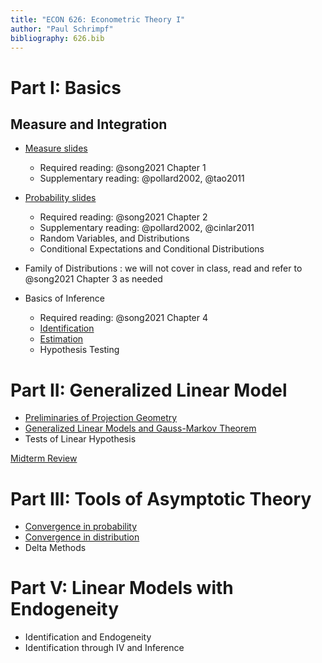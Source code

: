 ```yaml
---
title: "ECON 626: Econometric Theory I"
author: "Paul Schrimpf"
bibliography: 626.bib
---
```


# Part I: Basics

## Measure and Integration


- [Measure slides](measure/measure.qmd)

   - Required reading: @song2021  Chapter 1
   - Supplementary reading: @pollard2002, @tao2011


-  [Probability slides](probability/probability.qmd)

   - Required reading: @song2021  Chapter 2
   - Supplementary reading: @pollard2002, @cinlar2011
   - Random Variables, and Distributions
   - Conditional Expectations and Conditional Distributions

- Family of Distributions : we will not cover in class, read and refer to @song2021 Chapter 3 as needed

- Basics of Inference

   - Required reading: @song2021 Chapter 4
   - [Identification](identification/identification.qmd)
   - [Estimation](estimation/estimation.qmd)
   - Hypothesis Testing

# Part II: Generalized Linear Model

- [Preliminaries of Projection Geometry](projection/projection.qmd)
- [Generalized Linear Models and Gauss-Markov Theorem](projection/projection.qmd)
- Tests of Linear Hypothesis

[Midterm Review](problemsets/midterm_review/midterm_review.qmd)

# Part III: Tools of Asymptotic Theory

- [Convergence in probability](asymptotics/inprobability.qmd)
- [Convergence in distribution](asymptotics/indistribution.qmd)
- Delta Methods

# Part V: Linear Models with Endogeneity

- Identification and Endogeneity
- Identification through IV and Inference
